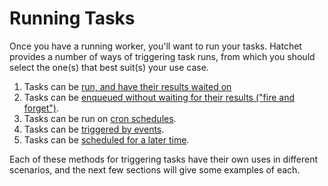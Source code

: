 # Running Tasks

Once you have a running worker, you'll want to run your tasks. Hatchet provides a number of ways of triggering task runs, from which you should select the one(s) that best suit(s) your use case.

1. Tasks can be [run, and have their results waited on](./run-with-results.mdx)
2. Tasks can be [enqueued without waiting for their results ("fire and forget")](./run-no-wait.mdx).
3. Tasks can be run on [cron schedules](./cron-runs.mdx).
4. Tasks can be [triggered by events](./run-on-event.mdx).
5. Tasks can be [scheduled for a later time](./scheduled-runs.mdx).

Each of these methods for triggering tasks have their own uses in different scenarios, and the next few sections will give some examples of each.
